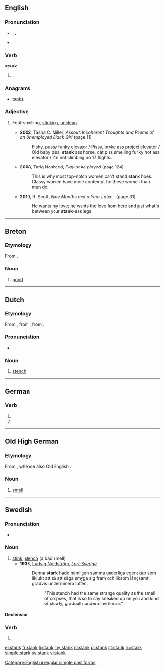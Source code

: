 ==English==

===Pronunciation===
* {{enPR|stăngk}}, {{IPA|/stæŋk/}}, {{X-SAMPA|/st{Nk/}}
* {{rhymes|æŋk}}

===Verb===
'''stank'''

# {{simple past of|stink}}

===Anagrams===
* [[tanks#English|tanks]]

===Adjective===
{{en-adj|-}}

# {{AAVE|slang|derogatory}} Foul-smelling, [[stink]]ing, [[unclean]].
#* '''2002''', Tasha C. Miller, ''Assout: Incoherent Thoughts and Poems of an Unemployed Black Girl'' (page 11)
#*: Fishy, pussy funky elevator / Pissy, broke ass project elevator / Old baby piss, '''stank''' ass horse, cat piss smelling funky hot ass elevator / I'm not climbing no 17 flights...
#* '''2003''', Tariq Nasheed, ''Play or be played'' (page 124)
#*: This is why most top-notch women can't stand '''stank''' hoes. Classy women have more contempt for these women than men do.
#* '''2010''', R. Scott, ''Nine Months and a Year Later...'' (page 31)
#*: He wants my love; he wants the love from here and just what's between your '''stank'''-ass legs.

[[Category:English irregular simple past forms]]

----

==Breton==

===Etymology===
From {{etyl|fro|br}} {{term|estanc|lang=fro}}.

===Noun===
{{head|br|noun|g=m}}

# [[pond]]

----

==Dutch==

===Etymology===
From {{etyl|dum|nl}} {{term|stanc|lang=dum}}, from {{etyl|odt|nl}} {{term|stank|lang=odt}}, from {{proto|Germanic|stankwaz|lang=nl}}.

===Pronunciation===
* {{rhymes|ɑŋk|lang=nl}}

===Noun===
{{nl-noun|m|stanken|stankje}}

# [[stench]]

----

==German==

===Verb===
{{head|de}}

# {{de-verb form of|stinken|1|s|v}}
# {{de-verb form of|stinken|3|s|v}}

----

==Old High German==

===Etymology===
From {{proto|Germanic|stankwaz|lang=goh}}, whence also Old English {{term|stenc|stenċ|lang=ang}}.

===Noun===
{{goh-noun|g=m}}

# [[smell]]

----

==Swedish==

===Pronunciation===
* {{audio|Sv-en stank.ogg|audio}}

===Noun===
{{sv-noun|g=c}}

# [[stink]], [[stench]]  (a bad smell)
#* '''1938''', [[w:Ludvig Nordström|Ludvig Nordström]], [http://runeberg.org/lortsvrg/kap5p4.html ''Lort-Sverige'']
#*: Denna '''stank''' hade nämligen samma underliga egenskap som liklukt att så att säga smyga sig fram och liksom långsamt, gradvis underminera luften.
#*:: "This stench had the same strange quality as the smell of corpses, that is so to say sneaked up on you and kind of slowly, gradually undermine the air."

====Declension====
{{sv-noun-reg-r-c|2=stanke}}

===Verb===
{{head|sv|verb form}}

# {{sv-verb-form-past|stinka}}

[[el:stank]]
[[fr:stank]]
[[li:stank]]
[[my:stank]]
[[nl:stank]]
[[pl:stank]]
[[pt:stank]]
[[ru:stank]]
[[simple:stank]]
[[sv:stank]]
[[vi:stank]]